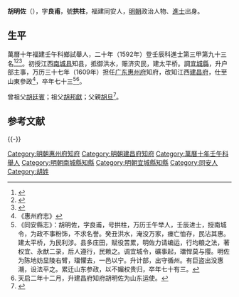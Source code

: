 {{明清人物信息框
| 姓名 = 胡明佐
| 原名 =
| 圖片名稱= 
| 圖片大小 =
| 圖片說明 = 
| 最高職務 =
| 國家 = 大明 
| 爵位 =
| 籍貫 = 
| 族裔 = 
| 旗籍 = 
| 字號 = 
| 諡號 =
| 出生日期 =
| 出生地點 =同安人
| 逝世日期 = 
| 逝世地點 =
| 墓葬 =
| 配偶 = 
| 親屬 = 
| 出身 =
* 萬曆二十年壬辰科進士
| 經歷 =
| 著作 =  
}}
'''胡明佐'''（{{bd|？||？|catIdx=}}），字'''良甫'''，號'''拱柱'''，福建同安人，[[明朝|明朝]]政治人物、[[進士|進士]]出身。

== 生平 ==
萬曆十年福建壬午科鄉試舉人，二十年（1592年）登壬辰科進士第三甲第九十三名<ref>{{Cite book|title=《皇明贡举考》卷五|last=（明）[[张朝瑞|张朝瑞]]|first=|publisher=《续修四库全书》史部第828册|year=|isbn=|location=|pages=}}</ref><ref>{{Cite book|title=贡举志五种 上|last=鲁小俊，江俊伟著|first=|publisher=武汉：武汉大学出版社|year=2009|isbn=978-7-307-07043-1|location=|pages=}}</ref><ref>{{Cite book|title=近代中国史料丛刊续辑 785-790 明清进士题名录索引 1-6|last=朱保炯，谢沛霖|first=|publisher=文海出版社|year=1981|isbn=|location=台湾}}</ref>。初授江西[[南城县|南城县]]知县，抵御洪水，赈济灾民，建太平桥。調[[宜城縣|宜城縣]]，升户部主事，万历三十七年（1609年）担任[[广东承宣布政使司|广东]][[惠州府|惠州府]]知府，改知江西[[建昌府|建昌府]]，仕至山東參政<ref>《惠州府志》</ref>，卒年七十三<ref>《同安縣志》：胡明佐，字良甫，号拱柱，万历壬午举人，壬辰进士，授南城令，为政不事粉饰，不求名誉。癸丑洪水，淹没万家，瘗亡恤存，民沾其惠。建太平桥，为民利涉。县多庄田，赋役苦累，明佐力请编运，行均粮之法，著权宜、永猷二录，后人遵行，民赖之。调宜城令，礦事起，璫悍莫与撄。明佐为陈地妨显陵右臂，璫懼去，一邑以宁。升计部，出守循州。有巨盗出没惠潮，设法平之。累迁山东参政，以不媚权贵归，卒年七十有三。</ref><ref>天启二年十二月，升建昌府知府胡明佐为山东运使。</ref>。

曾祖父[[胡廷賓|胡廷賓]]；祖父[[胡邦獻|胡邦獻]]；父親[[胡旦|胡旦]]<ref>{{Cite book|title=天一阁藏明代科举录选刊 登科录 点校本|last=龚延明主编|first=|publisher=宁波出版社|year=2016|isbn=978-7-5526-2320-8|location=宁波|pages=|quote=《天一閣藏明代科舉錄選刊.登科錄》之《萬曆二十年壬辰科殿試金榜》}}</ref>。

==参考文献==
{{reflist}}
{{-}}
{{start box}}
{{s-off}}
{{succession box|[[徐时进_(明朝)|徐时进]]|[[朱芹|朱芹]]|[[廣東承宣佈政使司|廣東]][[惠州府|惠州府]][[知府|知府]]|<small>万历三十七年（1609年）上任</small>}}
{{end box}}
{{萬曆二十年壬辰科殿試金榜}}

{{DEFAULTSORT:Hu胡}}
[[Category:明朝惠州府知府|Category:明朝惠州府知府]]
[[Category:明朝建昌府知府|Category:明朝建昌府知府]]
[[Category:萬曆十年壬午科舉人|Category:萬曆十年壬午科舉人]]
[[Category:明朝南城縣知縣|Category:明朝南城縣知縣]]
[[Category:明朝宜城縣知縣|Category:明朝宜城縣知縣]]
[[Category:同安人|Category:同安人]]
[[Category:胡姓|Category:胡姓]]